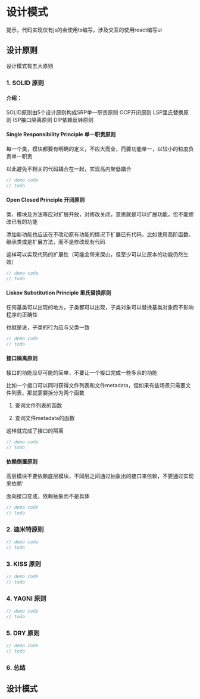 # 设计模式

提示，代码实现仅有js的会使用ts编写，涉及交互的使用react编写ui

## 设计原则

设计模式有五大原则

### 1. SOLID 原则

#### 介绍：

SOLID原则由5个设计原则构成SRP单一职责原则 OCP开闭原则 LSP里氏替换原则 ISP接口隔离原则 DIP依赖反转原则

#### Single Responsibility Principle 单一职责原则

每一个类，模块都要有明确的定义，不应大而全，而要功能单一，以较小的粒度负责单一职责

以此避免不相关的代码耦合在一起，实现高内聚低耦合

```ts
// demo code
// todo
```

#### Open Closed Principle 开闭原则

类、模块及方法等应对扩展开放，对修改关闭，意思就是可以扩展功能，但不能修改已有的功能

添加新功能也应该在不改动原有功能的情况下扩展已有代码，比如使用高阶函数、继承类或是扩展方法，而不是修改现有代码

这样可以实现代码的扩展性（可能会带来屎山，但至少可以让原本的功能仍然生效）

```ts
// demo code
// todo
```

#### Liskov Substitution Principle 里氏替换原则

任何基类可以出现的地方，子类都可以出现，子类对象可以替换基类对象而不影响程序的正确性

也就是说，子类的行为应与父类一致

```ts
// demo code
// todo
```

#### 接口隔离原则

接口的功能应尽可能的简单，不要让一个接口完成一些多余的功能

比如一个接口可以同时获得文件列表和文件metadata，但如果有些场景只需要文件列表，那就需要拆分为两个函数

1. 查询文件列表的函数

2. 查询文件metadata的函数

这样就完成了接口的隔离

```ts
// demo code
// todo
```

#### 依赖倒置原则

高层模块不要依赖底层模块，不同层之间通过抽象出的接口来依赖，不要通过实现来依赖‘

面向接口变成，依赖抽象而不是具体

```ts
// demo code
// todo
```

### 2. 迪米特原则

```ts
// demo code
// todo
```

### 3. KISS 原则

```ts
// demo code
// todo
```

### 4. YAGNI 原则

```ts
// demo code
// todo
```

### 5. DRY 原则

```ts
// demo code
// todo
```

### 6. 总结

## 设计模式
